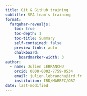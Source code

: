```yaml
---
title: Git & GitHub training
subtitle: SFA team's training
format:
  farquhar-revealjs:
    toc: true
    toc-depth: 1
    toc-title: Summary
    self-contained: false    
    preview-links: auto
    chalkboard: 
      boardmarker-width: 3
author:
  - name: Julien LEBRANCHU
    orcid: 0000-0002-7759-0534
    email: julien.lebranchu@ird.fr
    institution: IRD/MARBEC/OB7
date: last-modified
---
```



